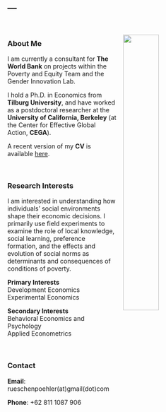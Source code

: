 ---
---


<link rel="stylesheet" href="styles.css" type="text/css">

<img src="pics/JRUE_portrait2.jpg" style="width:40%; border:0px solid; margin-left: 15px; margin-right: 40px; margin-top: 30px; " align="right">

<br>

### About Me

<p>

I am currently a consultant for **The World Bank** on projects within the Poverty and Equity Team and the Gender Innovation Lab.

I hold a Ph.D. in Economics from **Tilburg University**, and have worked as a postdoctoral researcher at the **University of California, Berkeley** (at the Center for Effective Global Action, **CEGA**).

A recent version of my **CV** is available <a href="files/Rueschenpoehler_CV_May2021.pdf" target="_blank">here</a>.

<br>

### Research Interests    

<p>

I am interested in understanding how individuals' social environments shape their economic decisions. I primarily use field experiments to examine the role of local knowledge, social learning, preference formation, and the effects and evolution of social norms as determinants and consequences of conditions of poverty.


**Primary Interests**  
Development Economics  
Experimental Economics  

**Secondary Interests**  
Behavioral Economics and Psychology  
Applied Econometrics

<br>


### Contact

<p>

**Email**: rueschenpoehler(at)gmail(dot)com

<p>

**Phone**: +62 811 1087 906
